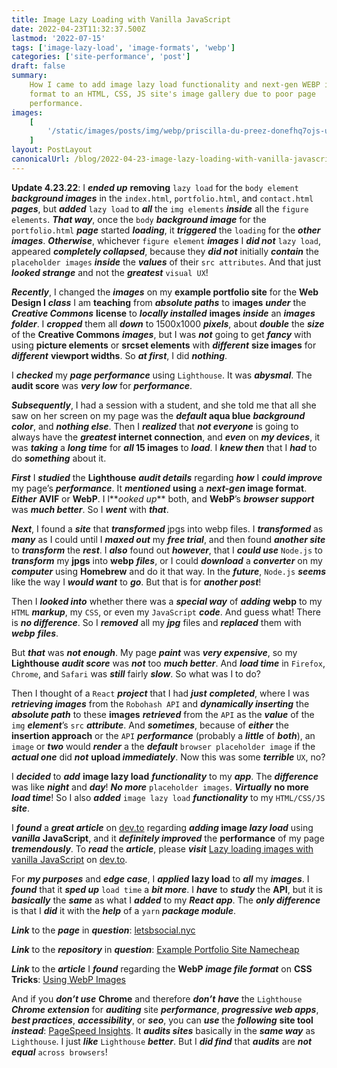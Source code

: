 ```yaml
---
title: Image Lazy Loading with Vanilla JavaScript
date: 2022-04-23T11:32:37.500Z
lastmod: '2022-07-15'
tags: ['image-lazy-load', 'image-formats', 'webp']
categories: ['site-performance', 'post']
draft: false
summary:
    How I came to add image lazy load functionality and next-gen WEBP image file
    format to an HTML, CSS, JS site's image gallery due to poor page
    performance.
images:
    [
        '/static/images/posts/img/webp/priscilla-du-preez-donefhq7ojs-unsplash.webp',
    ]
layout: PostLayout
canonicalUrl: /blog/2022-04-23-image-lazy-loading-with-vanilla-javascript
---
```


<Unsplash
	src="/static/images/posts/img/webp/priscilla-du-preez-donefhq7ojs-unsplash.webp"
	author="Priscilla Du Preez"
	alt="Image Lazy Loading with Vanilla JavaScript"
	srcUrl="https://unsplash.com/photos/dOnEFhQ7ojs"
	authorUrl="https://unsplash.com/@priscilladupreez"
/>

**Update 4.23.22**: I **_ended up_** **removing** `lazy load` for the
`body element` **_background images_** in the `index.html`, `portfolio.html`,
and `contact.html` **_pages_**, but **_added_** `lazy load` to **_all_** the
`img elements` **_inside_** all the `figure elements`. **_That way_**, once the
`body` **_background image_** for the `portfolio.html` **_page_** started
**_loading_**, it **_triggered_** the `loading` for the **_other images_**.
**_Otherwise_**, whichever `figure element` **_images_** I **_did not_**
`lazy load`, appeared **_completely collapsed_**, because they **_did not_**
initially **_contain_** the `placeholder images` **_inside_** the **_values_**
of their `src attributes`. And that just **_looked strange_** and not the
**_greatest_** `visual UX`!

**_Recently_**, I changed the **_images_** on my **example portfolio site** for
the **Web Design I** **_class_** I am **teaching** from **_absolute paths_** to
i**mages** **_under_** the **_Creative Commons_** **license** to **_locally
installed_** **images** **_inside_** an **_images folder_**. I **_cropped_**
them all **_down_** to 1500x1000 **_pixels_**, about **_double_** the **_size_**
of the **Creative Commons** **_images_**, but I was **_not_** going to get
**_fancy_** with using **picture elements** or **srcset elements** with
**_different_** **size images** for **_different_** **viewport widths**. So
**_at first_**, I did **_nothing_**.

I **_checked_** my **_page performance_** using `Lighthouse`. It was
**_abysmal_**. The **audit score** was **_very low_** for **_performance_**.

**_Subsequently_**, I had a session with a student, and she told me that all she
saw on her screen on my page was the **_default_ aqua blue** **_background
color_**, and **_nothing else_**. Then I **_realized_** that **_not everyone_**
is going to always have the **_greatest_ internet connection**, and **_even_**
on **_my devices_**, it was **_taking_** a **_long time_** for **_all_ 15
images** to **_load_**. I **_knew then_** that I **_had_** to do **_something_**
about it.

**_First_** I **_studied_** the **Lighthouse** **_audit details_** regarding
**_how_** I **_could improve_** my page’s **_performance_**. It **_mentioned_**
**using** a **_next-gen_ image format**. **_Either_** **AVIF** or **WebP**. I
l**_ooked up_** both, and **WebP**’s **_browser support_** was **_much
better_**. So I **_went_** with **_that_**.

**_Next_**, I found a **_site_** that **_transformed_** jpgs into webp files. I
**_transformed_** as **_many_** as I could until I **_maxed out_** my **_free
trial_**, and then found **_another site_** to **_transform_** the **_rest_**. I
**_also_** found out **_however_**, that I **_could use_** `Node.js` to
**_transform_** my **jpgs** into **webp** **_files_**, or I could **_download_**
a **_converter_** on my **_computer_** using **Homebrew** and do it that way. In
the **_future_**, `Node.js` **_seems_** like the way I **_would want_** to
**_go_**. But that is for **_another post_**!

Then I **_looked into_** whether there was a **_special way_** of **_adding_**
**webp** to my `HTML` **_markup_**, my `CSS`, or even my `JavaScript`
**_code_**. And guess what! There is **_no difference_**. So I **_removed_** all
my **_jpg_** files and **_replaced_** them with **_webp_** **_files_**.

But **_that_** was **_not enough_**. My page **_paint_** was **_very
expensive_**, so my **Lighthouse** **_audit score_** was **_not_** too **_much
better_**. And **_load time_** in `Firefox`, `Chrome`, and `Safari` was
**_still_** fairly **_slow_**. So what was I to do?

Then I thought of a `React` **_project_** that I had **_just_** **_completed_**,
where I was **_retrieving images_** from the `Robohash API` and **_dynamically
inserting_** the **_absolute path_** to these **images** **_retrieved_** from
the `API` as the **_value_** of the `img` **_element_**’s `src` **_attribute_**.
And **_sometimes_**, because of **_either_** the **insertion approach** or the
`API` **_performance_** (probably a **_little_** of **_both_**), an `image` or
**_two_** would **_render_** a the **_default_** `browser placeholder image` if
the **_actual one_** did **_not_** **upload _immediately_**. Now this was some
**_terrible_** `UX`, no?

I **_decided_** to **_add_** **image lazy load** **_functionality_** to my
**_app_**. The **_difference_** was like **_night_** and **_day_**! **_No
more_** `placeholder images`. **_Virtually_** **no more** **_load time_**! So I
also **_added_** `image lazy load` **_functionality_** to my `HTML/CSS/JS`
**_site_**.

I **_found_** a **_great article_** on [dev.to](https://dev.to/) regarding
**_adding_ image _lazy load_** using **_vanilla_** **JavaScript**, and it
**_definitely improved_** the **performance** of my page **_tremendously_**. To
**_read_** the **_article_**, please **_visit_**
[Lazy loading images with vanilla JavaScript](https://dev.to/ekafyi/lazy-loading-images-with-vanilla-javascript-2fbj)
on [dev.to](https://dev.to/).

For **_my purposes_** and **_edge case_**, I **_applied_** **lazy load** to
**_all_** my **_images_**. I **_found_** that it **_sped up_** `load time` a
**_bit more_**. I **_have_** to **_study_** the **API**, but it is
**_basically_** the **_same_** as what I **_added_** to my **_React app_**. The
**_only difference_** is that I **_did_** it with the **_help_** of a `yarn`
**_package module_**.

**_Link_** to the **_page_** in **_question_**:
[letsbsocial.nyc](https://www.letsbsocial.nyc/portfolio.html)

**_Link_** to the **_repository_** in **_question_**:
[Example Portfolio Site Namecheap](https://github.com/interglobalmedia/example-portfolio-site-namecheap)

**_Link_** to the **_article_** I **_found_** regarding the **WebP _image file
format_** on **CSS Tricks**:
[Using WebP Images](https://css-tricks.com/using-webp-images/)

And if you **_don’t use_** **Chrome** and therefore **_don’t_** **_have_** the
`Lighthouse` **_Chrome extension_** for **_auditing_** site **_performance_**,
**_progressive web apps_**, **_best practices_**, **_accessibility_**, or
**_seo_**, you can **_use_** the **_following_** **site tool _instead_**:
[PageSpeed Insights](https://pagespeed.web.dev/). It **_audits sites_**
basically in the **_same way_** as `Lighthouse`. I just **_like_** `Lighthouse`
**_better_**. But I **_did find_** that **_audits_** are **_not_** **_equal_**
`across browsers`!
